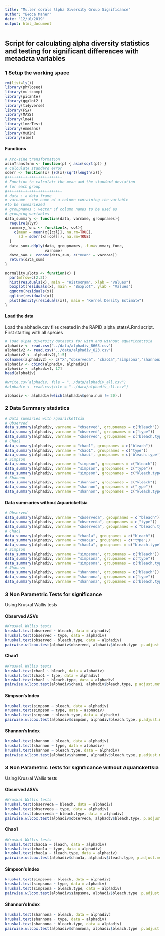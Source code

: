```yaml
---
title: "Muller corals Alpha Diversity Group Significance"
author: "Becca Maher"
date: "12/10/2019"
output: html_document
---
```

## Script for calculating alpha diversity statistics and testing for significant differences with metadata variables

### 1 Setup the working space
```r
rm(list=ls())
library(phyloseq)
library(multcomp)
library(picante)
library(ggplot2 )
library(tidyverse)
library(FSA)
library(MASS)
library(lme4)
library(lmerTest)
library(emmeans)
library(MuMIn)
library(nlme)
```

#### Functions
```r
# Arc-sine transformation
asinTransform <- function(p) { asin(sqrt(p)) }
# Calculate standard error
sderr <- function(x) {sd(x)/sqrt(length(x))}
#+++++++++++++++++++++++++
# Function to calculate the mean and the standard deviation
# for each group
#+++++++++++++++++++++++++
# data : a data frame
# varname : the name of a column containing the variable
#to be summariezed
# groupnames : vector of column names to be used as
# grouping variables
data_summary <- function(data, varname, groupnames){
  require(plyr)
  summary_func <- function(x, col){
    c(mean = mean(x[[col]], na.rm=TRUE),
      sd = sderr(x[[col]]), na.rm=TRUE)
  }
  data_sum<-ddply(data, groupnames, .fun=summary_func,
                  varname)
  data_sum <- rename(data_sum, c("mean" = varname))
  return(data_sum)
}

normality.plots <- function(x) {
  par(mfrow=c(2,2))
  hist(residuals(x), main = "Histogram", xlab = "Values")
  boxplot(residuals(x), main = "Boxplot", ylab = "Values")
  qqnorm(residuals(x))
  qqline(residuals(x))
  plot(density(residuals(x)), main = "Kernel Density Estimate")
}
```

#### Load the data
Load the alphadiv.csv files created in the RAPID_alpha_statsA.Rmd script. First starting with all species
```r
# load alpha diversity datasets for with and without aquarickettsia
alphadiv <- read.csv("../data/alphadiv_8663.csv")
alphadiv2 <- read.csv("../data/alphadiv_823.csv")
alphadiv2 <- alphadiv2[,1:5]
colnames(alphadiv2) <- c("X","observeda", "chao1a","simpsona","shannona")
alphadiv <- cbind(alphadiv, alphadiv2)
alphadiv <- alphadiv[,-17]
head(alphadiv)

#write.csv(alphadiv, file = "../data/alphadiv_all.csv")
#alphadiv <- read.csv(file = "../data/alphadiv_all.csv")

alphadiv <- alphadiv[which(alphadiv$geno.num != 20),]
```


### 2 Data Summary statistics

```r
# Data summaries with Aquarickettsia
# Observed
data_summary(alphadiv, varname = "observed", groupnames = c("bleach"))
data_summary(alphadiv, varname = "observed", groupnames = c("type"))
data_summary(alphadiv, varname = "observed", groupnames = c("bleach.type"))
# Chao1
data_summary(alphadiv, varname = "chao1", groupnames = c("bleach"))
data_summary(alphadiv, varname = "chao1", groupnames = c("type"))
data_summary(alphadiv, varname = "chao1", groupnames = c("bleach.type"))
# Simpson
data_summary(alphadiv, varname = "simpson", groupnames = c("bleach"))
data_summary(alphadiv, varname = "simpson", groupnames = c("type"))
data_summary(alphadiv, varname = "simpson", groupnames = c("bleach.type"))
# Shannon
data_summary(alphadiv, varname = "shannon", groupnames = c("bleach"))
data_summary(alphadiv, varname = "shannon", groupnames = c("type"))
data_summary(alphadiv, varname = "shannon", groupnames = c("bleach.type"))
```

#### Data summaries without Aquarickettsia
```r
# Observed
data_summary(alphadiv, varname = "observeda", groupnames = c("bleach"))
data_summary(alphadiv, varname = "observeda", groupnames = c("type"))
data_summary(alphadiv, varname = "observeda", groupnames = c("bleach.type"))
# Chao1
data_summary(alphadiv, varname = "chao1a", groupnames = c("bleach"))
data_summary(alphadiv, varname = "chao1a", groupnames = c("type"))
data_summary(alphadiv, varname = "chao1a", groupnames = c("bleach.type"))
# Simpson
data_summary(alphadiv, varname = "simpsona", groupnames = c("bleach"))
data_summary(alphadiv, varname = "simpsona", groupnames = c("type"))
data_summary(alphadiv, varname = "simpsona", groupnames = c("bleach.type"))
# Shannon
data_summary(alphadiv, varname = "shannona", groupnames = c("bleach"))
data_summary(alphadiv, varname = "shannona", groupnames = c("type"))
data_summary(alphadiv, varname = "shannona", groupnames = c("bleach.type"))
```
### 3 Non Parametric Tests for significance
Using Kruskal Wallis tests

#### Observed ASVs
```r
#Kruskal Wallis tests
kruskal.test(observed ~ bleach, data = alphadiv)
kruskal.test(observed ~ type, data = alphadiv)
kruskal.test(observed ~ bleach.type, data = alphadiv)
pairwise.wilcox.test(alphadiv$observed, alphadiv$bleach.type, p.adjust.method = 'fdr')
```

#### Chao1
```r
#Kruskal Wallis tests
kruskal.test(chao1 ~ bleach, data = alphadiv)
kruskal.test(chao1 ~ type, data = alphadiv)
kruskal.test(chao1 ~ bleach.type, data = alphadiv)
pairwise.wilcox.test(alphadiv$chao1, alphadiv$bleach.type, p.adjust.method = 'fdr')
```

#### Simpson's Index
```r
kruskal.test(simpson ~ bleach, data = alphadiv)
kruskal.test(simpson ~ type, data = alphadiv)
kruskal.test(simpson ~ bleach.type, data = alphadiv)
pairwise.wilcox.test(alphadiv$simpson, alphadiv$bleach.type, p.adjust.method = 'fdr')
```

#### Shannon's Index
```r
kruskal.test(shannon ~ bleach, data = alphadiv)
kruskal.test(shannon ~ type, data = alphadiv)
kruskal.test(shannon ~ bleach.type, data = alphadiv)
pairwise.wilcox.test(alphadiv$shannon, alphadiv$bleach.type, p.adjust.method = 'fdr')
```

### 3 Non Parametric Tests for significance without Aquarickettsia
Using Kruskal Wallis tests

#### Observed ASVs
```r
#Kruskal Wallis tests
kruskal.test(observeda ~ bleach, data = alphadiv)
kruskal.test(observeda ~ type, data = alphadiv)
kruskal.test(observeda ~ bleach.type, data = alphadiv)
pairwise.wilcox.test(alphadiv$observeda, alphadiv$bleach.type, p.adjust.method = 'fdr')
```

#### Chao1
```r
#Kruskal Wallis tests
kruskal.test(chao1a ~ bleach, data = alphadiv)
kruskal.test(chao1a ~ type, data = alphadiv)
kruskal.test(chao1a ~ bleach.type, data = alphadiv)
pairwise.wilcox.test(alphadiv$chao1a, alphadiv$bleach.type, p.adjust.method = 'fdr')
```

#### Simpson's Index
```r
kruskal.test(simpsona ~ bleach, data = alphadiv)
kruskal.test(simpsona ~ type, data = alphadiv)
kruskal.test(simpsona ~ bleach.type, data = alphadiv)
pairwise.wilcox.test(alphadiv$simpsona, alphadiv$bleach.type, p.adjust.method = 'fdr')
```

#### Shannon's Index
```r
kruskal.test(shannona ~ bleach, data = alphadiv)
kruskal.test(shannona ~ type, data = alphadiv)
kruskal.test(shannona ~ bleach.type, data = alphadiv)
pairwise.wilcox.test(alphadiv$shannona, alphadiv$bleach.type, p.adjust.method = 'fdr')
```
<!-- ### Tests for differences within resistant genotypes -->
<!-- ```{r} -->
<!-- alphadiv_res <- subset(alphadiv, alphadiv$type == "resistant") -->
<!-- kruskal.test(observed ~ bleach, data = alphadiv_res) -->
<!-- kruskal.test(simpson ~ bleach, data = alphadiv_res) -->
<!-- kruskal.test(shannon ~ bleach, data = alphadiv_res) -->
<!-- kruskal.test(faithPD ~ bleach, data = alphadiv_res) -->
<!-- ``` -->

<!-- ### 4 Parametric tests for significance -->
<!-- Looking for normality and homogeneity of group dispersions -->
<!-- ```{r} -->
<!-- # observed ASVs -->
<!-- histogram(alphadiv$observed) -->
<!-- qqnorm(alphadiv$observed) -->
<!-- shapiro.test(alphadiv$observed) -->
<!-- # sqrt transform makes the data normal -->
<!-- histogram(sqrt(alphadiv$observed)) -->
<!-- qqnorm(sqrt(alphadiv$observed)) -->
<!-- shapiro.test(sqrt(alphadiv$observed)) -->
<!-- # test for homogeneity of group dispersions -->
<!-- bartlett.test(sqrt(observed) ~ bleach, data = alphadiv) -->
<!-- bartlett.test(sqrt(observed) ~ geno, data = alphadiv) -->
<!-- ## not significant indicates that the variances in each of the groups are the same -->

<!-- # proceeding with anova tests -->
<!-- summary(aov(sqrt(observed) ~ geno*bleach, alphadiv)) # results disagree with  -->
<!-- summary(aov(sqrt(observed) ~ type, alphadiv)) -->
<!-- #the kruskal wallis test -->
<!-- TukeyHSD(aov(sqrt(observed) ~ geno, alphadiv)) # this gets wonky because too many comparisons -->
<!-- ``` -->

<!-- ```{r} -->
<!-- # Shannon -->
<!-- histogram(alphadiv$shannon) -->
<!-- qqnorm(alphadiv$shannon) -->
<!-- shapiro.test(alphadiv$shannon) -->
<!-- # sqrt transform makes the data normal -->
<!-- histogram(log(alphadiv$shannon)) -->
<!-- qqnorm(log(alphadiv$shannon)) -->
<!-- shapiro.test(log(alphadiv$shannon)) -->
<!-- ## can't seem to find a transformation that makes this normal -->
<!-- ## going to stick with kruskal wallis -->
<!-- ``` -->